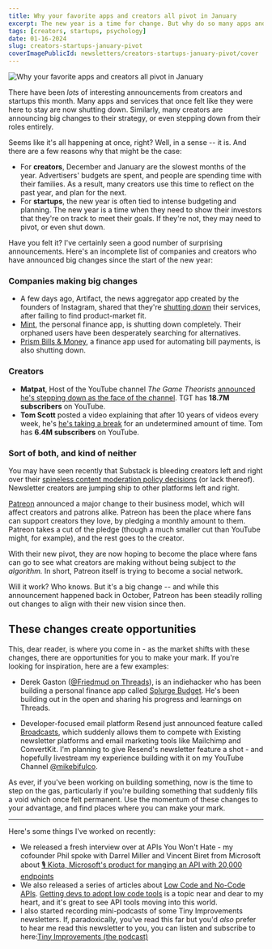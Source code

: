```yaml
---
title: Why your favorite apps and creators all pivot in January
excerpt: The new year is a time for change. But why do so many apps and creators pivot in January? We explore the psychology behind the new year's pivot.
tags: [creators, startups, psychology]
date: 01-16-2024
slug: creators-startups-january-pivot
coverImagePublicId: newsletters/creators-startups-january-pivot/cover
---
```


<Image
  publicId="newsletters/creators-startups-january-pivot/cover"
  alt="Why your favorite apps and creators all pivot in January"
/>

There have been _lots_ of interesting announcements from creators and startups this month. Many apps and services that once felt like they were here to stay are now shutting down. Similarly, many creators are announcing big changes to their strategy, or even stepping down from their roles entirely.

Seems like it's all happening at once, right? Well, in a sense -- it is. And there are a few reasons why that might be the case:

- For **creators**, December and January are the slowest months of the year. Advertisers' budgets are spent, and people are spending time with their families. As a result, many creators use this time to reflect on the past year, and plan for the next.
- For **startups**, the new year is often tied to intense budgeting and planning. The new year is a time when they need to show their investors that they're on track to meet their goals. If they're not, they may need to pivot, or even shut down.

Have you felt it? I've certainly seen a good number of surprising announcements. Here's an incomplete list of companies and creators who have announced big changes since the start of the new year:

### Companies making big changes
- A few days ago, Artifact, the news aggregator app created by the founders of Instagram, shared that they're [shutting down](https://medium.com/artifact-news/shutting-down-artifact-1e70de46d419) their services, after failing to find product-market fit.
- [Mint](https://www.mint.com), the personal finance app, is shutting down completely. Their orphaned users have been desperately searching for alternatives.
- [Prism Bills & Money](https://prism.com), a finance app used for automating bill payments, is also shutting down.

### Creators

- **Matpat**, Host of the YouTube channel _The Game Theorists_ [announced he's stepping down as the face of the channel](https://youtu.be/8R1_TqU68yo?si=1PQEWufTl_letIcO). TGT has **18.7M subscribers** on YouTube.
- **Tom Scott** posted a video explaining that after 10 years of videos every week, he's [he's taking a break](https://youtu.be/7DKv5H5Frt0?si=2W-72NhfIviI0TI5) for an undetermined amount of time. Tom has **6.4M subscribers** on YouTube.


### Sort of both, and kind of neither

You may have seen recently that Substack is bleeding creators left and right over their [spineless content moderation policy decisions](https://mashable.com/article/why-are-people-leaving-substack-content-moderation-controversy) (or lack thereof). Newsletter creators are jumping ship to other platforms left and right.

[Patreon](https://news.patreon.com/articles/patreon-reimagined) announced a major change to their business model, which will affect creators and patrons alike. Patreon has been the place where fans can support creators they love, by pledging a monthly amount to them. Patreon takes a cut of the pledge (though a much smaller cut than YouTube might, for example), and the rest goes to the creator.

With their new pivot, they are now hoping to become the place where fans can go to see what creators are making without being subject to _the algorithm._ In short, Patreon itself is trying to become a social network.

Will it work? Who knows. But it's a big change -- and while this announcement happened back in October, Patreon has been steadily rolling out changes to align with their new vision since then.

## These changes create opportunities

This, dear reader, is where you come in - as the market shifts with these changes, there are opportunities for you to make your mark. If you're looking for inspiration, here are a few examples:

- Derek Gaston ([@Friedmud on Threads](https://threads.net/@friedmud)), is an indiehacker who has been building a personal finance app called [Splurge Budget](https://splurgebudget.com/). He's been building out in the open and sharing his progress and learnings on Threads.

- Developer-focused email platform Resend just announced feature called [Broadcasts](https://resend.com/blog/send-marketing-emails-with-resend-broadcasts), which suddenly allows them to compete with Existing newsletter platforms and email marketing tools like Mailchimp and ConvertKit. I'm planning to give Resend's newsletter feature a shot - and hopefully livestream my experience building with it on my YouTube Channel [@mikebifulco](https://youtube.com/@mikebifulco).

As ever, if you've been working on building something, now is the time to step on the gas, particularly if you're building something that suddenly fills a void which once felt permanent. Use the momentum of these changes to your advantage, and find places where you can make your mark.

---

Here's some things I've worked on recently:

- We released a fresh interview over at APIs You Won't Hate - my cofounder Phil spoke with Darrel Miller and Vincent Biret from Microsoft about [🎙️ Kiota, Microsoft's product for manging an API with 20,000 endpoints](https://apisyouwonthate.com/podcast/microsoft-kiota-graph-api-darrel-miller-vincent-biret/)
- We also released a series of articles about [Low Code and No-Code APIs](https://apisyouwonthate.com/newsletter/low-code-no-code-apis/). [Getting devs to adopt low code tools](https://mikebifulco.com/posts/devs-its-okay-to-use-no-code-tools) is a topic near and dear to my heart, and it's great to see API tools moving into this world.
- I also started recording mini-podcasts of some Tiny Improvements newsletters. If, paradoxically, you've read this far but you'd _also_ prefer to hear me read this newsletter to you, you can listen and subscribe to here:[Tiny Improvements (the podcast)](https://tinyimprovements.transistor.fm/)
